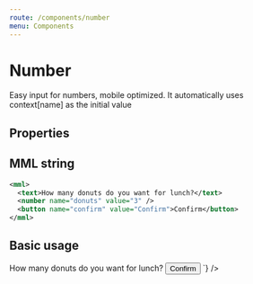 ```yaml
---
route: /components/number
menu: Components
---
```



# Number

Easy input for numbers, mobile optimized. It automatically uses context[name] as the initial value

## Properties

<Props of={Number} />

## MML string

```xml
<mml>
  <text>How many donuts do you want for lunch?</text>
  <number name="donuts" value="3" />
  <button name="confirm" value="Confirm">Confirm</button>
</mml>
```

## Basic usage

<Playground>
  <MML
    source={`
    <mml>
      <text>How many donuts do you want for lunch?</text>
      <number name="donuts" value="3" />
      <button name="confirm" value="Confirm">Confirm</button>
    </mml>
  `}
  />
</Playground>
